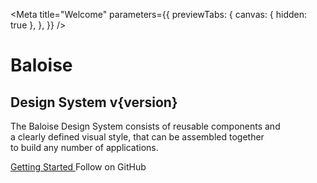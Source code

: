 
<Meta
  title="Welcome"
  parameters={{
    previewTabs: {
      canvas: { hidden: true },
    },
  }}
/>

<div className="welcome-container bal-app">
  <h1>Baloise</h1>
  <h2>Design System v{version}</h2>
  <p>
    The Baloise Design System consists of reusable components and
    <br />
    a clearly defined visual style, that can be assembled together <br />
    to build any number of applications.
  </p>
  <div style={{ marginTop: '64px' }}>
    <a class="button is-primary is-inverted" style={{ width: 'auto' }} href="?path=/docs/getting-started-overview--page">
      Getting Started
    </a>
    <bal-button inverted outlined color="info" href="https://github.com/baloise/design-system" target="_blank" class="ml-4">
      Follow on GitHub
    </bal-button>
  </div>
</div>
